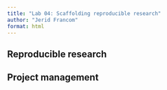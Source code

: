 ```yaml
---
title: "Lab 04: Scaffolding reproducible research"
author: "Jerid Francom"
format: html
---
```


## Reproducible research

## Project management
